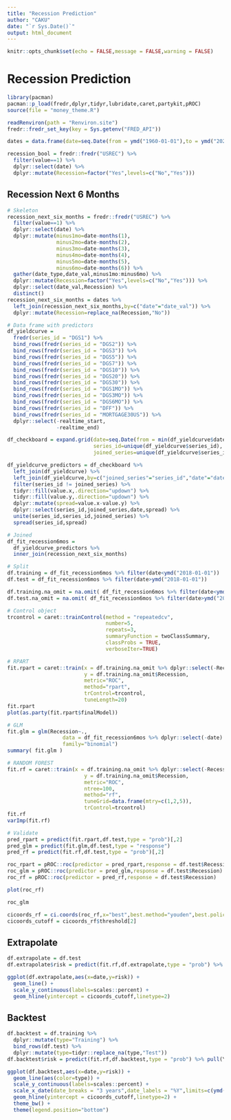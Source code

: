 ```yaml
---
title: "Recession Prediction"
author: "CAKU"
date: "`r Sys.Date()`"
output: html_document
---
```


```r
knitr::opts_chunk$set(echo = FALSE,message = FALSE,warning = FALSE)
```

# Recession Prediction

```r
library(pacman)
pacman::p_load(fredr,dplyr,tidyr,lubridate,caret,partykit,pROC)
source(file = "money_theme.R")
```

```r
readRenviron(path = "Renviron.site")
fredr::fredr_set_key(key = Sys.getenv("FRED_API"))
```


```r
dates = data.frame(date=seq.Date(from = ymd("1960-01-01"),to = ymd("2022-02-01"),by="1 day"))
```

```r
recession_bool = fredr::fredr("USREC") %>% 
  filter(value==1) %>% 
  dplyr::select(date) %>% 
  dplyr::mutate(Recession=factor("Yes",levels=c("No","Yes")))
```


## Recession Next 6 Months

```r
# Skeleton
recession_next_six_months = fredr::fredr("USREC") %>% 
  filter(value==1) %>% 
  dplyr::select(date) %>% 
  dplyr::mutate(minus1mo=date-months(1),
                minus2mo=date-months(2),
                minus3mo=date-months(3),
                minus4mo=date-months(4),
                minus5mo=date-months(5),
                minus6mo=date-months(6)) %>% 
  gather(date_type,date_val,minus1mo:minus6mo) %>% 
  dplyr::mutate(Recession=factor("Yes",levels=c("No","Yes"))) %>% 
  dplyr::select(date_val,Recession) %>% 
  distinct()
recession_next_six_months = dates %>% 
  left_join(recession_next_six_months,by=c("date"="date_val")) %>% 
  dplyr::mutate(Recession=replace_na(Recession,"No"))

# Data frame with predictors
df_yieldcurve = 
  fredr(series_id = "DGS1") %>% 
  bind_rows(fredr(series_id = "DGS2")) %>% 
  bind_rows(fredr(series_id = "DGS3")) %>% 
  bind_rows(fredr(series_id = "DGS5")) %>% 
  bind_rows(fredr(series_id = "DGS7")) %>% 
  bind_rows(fredr(series_id = "DGS10")) %>% 
  bind_rows(fredr(series_id = "DGS20")) %>% 
  bind_rows(fredr(series_id = "DGS30")) %>% 
  bind_rows(fredr(series_id = "DGS1MO")) %>% 
  bind_rows(fredr(series_id = "DGS3MO")) %>% 
  bind_rows(fredr(series_id = "DGS6MO")) %>% 
  bind_rows(fredr(series_id = "DFF")) %>% 
  bind_rows(fredr(series_id = "MORTGAGE30US")) %>% 
  dplyr::select(-realtime_start,
                -realtime_end)

df_checkboard = expand.grid(date=seq.Date(from = min(df_yieldcurve$date),to = ymd("2022-02-01"),by="1 day"),
                            series_id=unique(df_yieldcurve$series_id),
                            joined_series=unique(df_yieldcurve$series_id))

df_yieldcurve_predictors = df_checkboard %>% 
  left_join(df_yieldcurve) %>% 
  left_join(df_yieldcurve,by=c("joined_series"="series_id","date"="date")) %>% 
  filter(series_id != joined_series) %>% 
  tidyr::fill(value.x,.direction="updown") %>% 
  tidyr::fill(value.y,.direction="updown") %>% 
  dplyr::mutate(spread=value.x-value.y) %>% 
  dplyr::select(series_id,joined_series,date,spread) %>% 
  unite(series_id,series_id,joined_series) %>% 
  spread(series_id,spread)

# Joined
df_fit_recession6mos =
  df_yieldcurve_predictors %>% 
  inner_join(recession_next_six_months)

# Split
df.training = df_fit_recession6mos %>% filter(date<ymd("2018-01-01"))
df.test = df_fit_recession6mos %>% filter(date>ymd("2018-01-01"))

df.training.na_omit = na.omit( df_fit_recession6mos %>% filter(date<ymd("2018-01-01")) )
df.test.na_omit = na.omit( df_fit_recession6mos %>% filter(date>ymd("2018-01-01")) )
```


```r
# Control object
trcontrol = caret::trainControl(method = "repeatedcv",
                                number=5,
                                repeats=3,
                                summaryFunction = twoClassSummary,
                                classProbs = TRUE,
                                verboseIter=TRUE)
```


```r
# RPART
fit.rpart = caret::train(x = df.training.na_omit %>% dplyr::select(-Recession,-date),
                         y = df.training.na_omit$Recession,
                         metric="ROC",
                         method="rpart",
                         trControl=trcontrol,
                         tuneLength=20)
fit.rpart
plot(as.party(fit.rpart$finalModel))
```


```r
# GLM 
fit.glm = glm(Recession~.,
                  data = df_fit_recession6mos %>% dplyr::select(-date) %>% na.omit(),
                  family="binomial")
summary( fit.glm )
```


```r
# RANDOM FOREST
fit.rf = caret::train(x = df.training.na_omit %>% dplyr::select(-Recession,-date),
                         y = df.training.na_omit$Recession,
                         metric="ROC",
                         ntree=100,
                         method="rf",
                         tuneGrid=data.frame(mtry=c(1,2,5)),
                         trControl=trcontrol)
fit.rf
varImp(fit.rf)
```


```r
# Validate
pred_rpart = predict(fit.rpart,df.test,type = "prob")[,2]
pred_glm = predict(fit.glm,df.test,type = "response")
pred_rf = predict(fit.rf,df.test,type = "prob")[,2]

roc_rpart = pROC::roc(predictor = pred_rpart,response = df.test$Recession)
roc_glm = pROC::roc(predictor = pred_glm,response = df.test$Recession)
roc_rf = pROC::roc(predictor = pred_rf,response = df.test$Recession)
```


```r
plot(roc_rf)
```

```r
roc_glm
```


```r
cicoords_rf = ci.coords(roc_rf,x="best",best.method="youden",best.policy="random")
cicoords_cutoff = cicoords_rf$threshold[2]
```

## Extrapolate

```r

df.extrapolate = df.test
df.extrapolate$risk = predict(fit.rf,df.extrapolate,type = "prob") %>% pull(Yes)

ggplot(df.extrapolate,aes(x=date,y=risk)) +
  geom_line() +
  scale_y_continuous(labels=scales::percent) +
  geom_hline(yintercept = cicoords_cutoff,linetype=2)
```


## Backtest

```r

df.backtest = df.training %>% 
  dplyr::mutate(type="Training") %>% 
  bind_rows(df.test) %>% 
  dplyr::mutate(type=tidyr::replace_na(type,"Test"))
df.backtest$risk = predict(fit.rf,df.backtest,type = "prob") %>% pull(Yes)

ggplot(df.backtest,aes(x=date,y=risk)) +
  geom_line(aes(color=type)) +
  scale_y_continuous(labels=scales::percent) +
  scale_x_date(date_breaks = "3 years",date_labels = "%Y",limits=c(ymd("1980-01-01",NA))) +
  geom_hline(yintercept = cicoords_cutoff,linetype=2) +
  theme_bw() +
  theme(legend.position="bottom")

```

